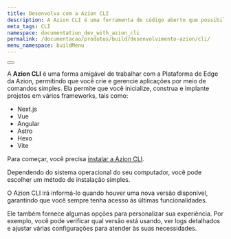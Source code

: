 ```yaml
---
title: Desenvolva com a Azion CLI
description: A Azion CLI é uma ferramenta de código aberto que possibilita o gerenciamento dos serviços e recursos na plataforma da Azion.
meta_tags: CLI
namespace: documentation_dev_with_azion_cli
permalink: /documentacao/produtos/build/desenvolvimento-azion/cli/
menu_namespace: buildMenu
---
```


<Button href="/pt-br/documentacao/produtos/azion-cli/visao-geral/" text="vá para a documentação de referência da Azion CLI" variant="secondary"></Button>

A **Azion CLI** é uma forma amigável de trabalhar com a Plataforma de Edge da Azion, permitindo que você crie e gerencie aplicações por meio de comandos simples. Ela permite que você inicialize, construa e implante projetos em vários frameworks, tais como:

- Next.js
- Vue
- Angular
- Astro
- Hexo
- Vite

Para começar, você precisa [instalar a Azion CLI](/pt-br/documentacao/produtos/azion-cli/visao-geral/#instalar-a-azion-cli).

Dependendo do sistema operacional do seu computador, você pode escolher um método de instalação simples.

O Azion CLI irá informá-lo quando houver uma nova versão disponível, garantindo que você sempre tenha acesso às últimas funcionalidades.

Ele também fornece algumas opções para personalizar sua experiência. Por exemplo, você pode verificar qual versão está usando, ver logs detalhados e ajustar várias configurações para atender às suas necessidades.